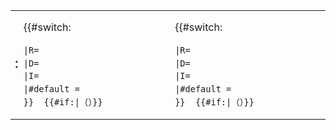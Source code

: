 <noinclude><table></noinclude><tr>
<th scope=row style="text-align:right; width: 0px; background:transparent; line-height:1.3em; padding: 0 0.1em">[[{{{1}}}|{{{2}}}]]：</th>
<td style="text-align:left; width: 50%; line-height:1.3em; padding: 0 0.1em">{{#switch:{{{3}}}
 |R={{Party shading/Republican/block}}
 |D={{Party shading/Democratic/block}}
 |I={{Party shading/Independent/block}}
 |#default = &nbsp;&nbsp;
 }} {{{4}}} {{#if:{{{3}}}|（{{{3}}}）}}</td>
<td style="text-align:left; width: 50%; line-height:1.3em; padding: 0 0.1em">{{#switch:{{{5}}}
 |R={{Party shading/Republican/block}}
 |D={{Party shading/Democratic/block}}
 |I={{Party shading/Independent/block}}
 |#default = &nbsp;&nbsp;
 }} {{{6}}} {{#if:{{{5}}}|（{{{5}}}）}}</td>
</tr><noinclude></table></noinclude>